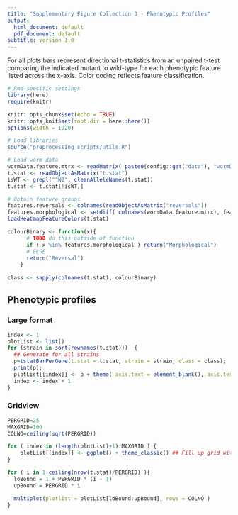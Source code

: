 ```yaml
---
title: "Supplementary Figure Collection 3 - Phenotypic Profiles"
output:
  html_document: default
  pdf_document: default
subtitle: version 1.0
---
```


For all plots bars represent directional t-statistics from an unpaired t-test comparing the indicated mutant to wild-type for each phenotypic feature listed across the x-axis. Color coding reflects feature classification.

```r
# Rmd-specific settings
library(here)
require(knitr)

knitr::opts_chunk$set(echo = TRUE)
knitr::opts_knit$set(root.dir = here::here())
options(width = 1920)
```

```r
# Load libraries
source("preprocessing_scripts/utils.R")
```

```r
# Load worm data
wormData.feature.mtrx <- readMatrix( paste0(config::get("data"), "wormData.feature.mtrx"))
t.stat <- readObjectAsMatrix("t.stat")
isWT <- grepl("^N2", cleanAlleleNames(t.stat))
t.stat <- t.stat[!isWT,]

# Obtain feature groups
features.reversals <- colnames(readObjectAsMatrix("reversals"))
features.morphological <- setdiff( colnames(wormData.feature.mtrx), features.reversals )
loadHeatmapFeatureColors(t.stat)

colourBinary <- function(x){
      # TODO do this outside of function
      if ( x %in% features.morphological ) return("Morphological")
      # ELSE
      return("Reversal")  
    }
  
class <- sapply(colnames(t.stat), colourBinary)  

```

## Phenotypic profiles  {.tabset}

### Large format

```r

index <- 1
plotList <- list()
for (strain in sort(rownames(t.stat)))  { 
  ## Generate for all strains
  p=tstatBarPerGene(t.stat = t.stat, strain = strain, class = class); 
  print(p); 
  plotList[[index]] <- p + theme( axis.text = element_blank(), axis.text.x = element_blank() )  + guides(fill=FALSE) + ylab("") + xlab("")  + ggtitle( strain )  + theme(plot.title = element_text(size = 16, face = "italic"))
  index <- index + 1
}

```


### Gridview

```r
PERGRID=25
MAXGRID=100
COLNO=ceiling(sqrt(PERGRID))

for ( index in (length(plotList)+1):MAXGRID ) {
    plotList[[index]] <- ggplot() + theme_classic() ## Fill up grid with empty ggplot objects.
}

for ( i in 1:ceiling(nrow(t.stat)/PERGRID) ){
  loBound = 1 + PERGRID * (i - 1)
  upBound = PERGRID * i 

  multiplot(plotlist = plotList[loBound:upBound], rows = COLNO )
}
```